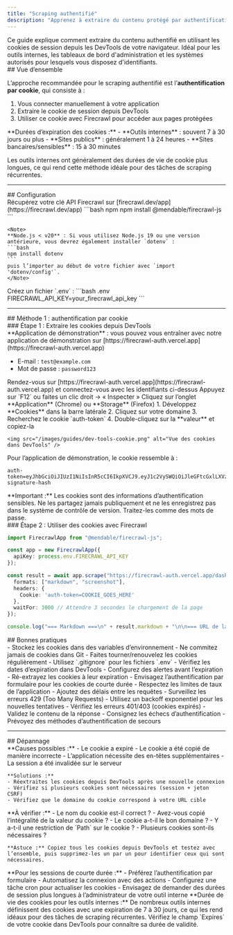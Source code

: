 ```yaml
---
title: "Scraping authentifié"
description: "Apprenez à extraire du contenu protégé par authentification à l'aide de cookies"
---
```


<Info>
Ce guide explique comment extraire du contenu authentifié en utilisant les cookies de session depuis les DevTools de votre navigateur. Idéal pour les outils internes, les tableaux de bord d'administration et les systèmes autorisés pour lesquels vous disposez d'identifiants.
</Info>

<div id="overview">
  ## Vue d’ensemble
</div>

L’approche recommandée pour le scraping authentifié est l’**authentification par cookie**, qui consiste à :

1. Vous connecter manuellement à votre application
2. Extraire le cookie de session depuis DevTools
3. Utiliser ce cookie avec Firecrawl pour accéder aux pages protégées

<Note>
**Durées d’expiration des cookies :**
- **Outils internes** : souvent 7 à 30 jours ou plus
- **Sites publics** : généralement 1 à 24 heures
- **Sites bancaires/sensibles** : 15 à 30 minutes

Les outils internes ont généralement des durées de vie de cookie plus longues, ce qui rend cette méthode idéale pour des tâches de scraping récurrentes.
</Note>

---

<div id="setup">
  ## Configuration
</div>

<Steps>
  <Step title="Obtenir votre clé API">
    Récupérez votre clé API Firecrawl sur [firecrawl.dev/app](https://firecrawl.dev/app)
  </Step>

  <Step title="Installer les dépendances">
    ```bash npm
    npm install @mendable/firecrawl-js
    ```

    <Note>
    **Node.js < v20** : Si vous utilisez Node.js 19 ou une version antérieure, vous devrez également installer `dotenv` :
    ```bash
    npm install dotenv
    ```
    puis l’importer au début de votre fichier avec `import 'dotenv/config'`.
    </Note>
  </Step>

  <Step title="Configurer l’environnement">
    Créez un fichier `.env` :
    ```bash .env
    FIRECRAWL_API_KEY=your_firecrawl_api_key
    ```
  </Step>
</Steps>

---

<div id="method-1-cookie-based-authentication">
  ## Méthode 1 : authentification par cookie
</div>

<div id="step-1-extract-cookies-from-devtools">
  ### Étape 1 : Extraire les cookies depuis DevTools
</div>

<Note>
  **Application de démonstration** : vous pouvez vous entraîner avec notre application de démonstration sur [https://firecrawl-auth.vercel.app](https://firecrawl-auth.vercel.app)

  * E-mail : `test@example.com`
  * Mot de passe : `password123`
</Note>

<Steps>
  <Step title="Se connecter à votre application">
    Rendez-vous sur [https://firecrawl-auth.vercel.app](https://firecrawl-auth.vercel.app) et connectez-vous avec les identifiants ci-dessus
  </Step>

  <Step title="Ouvrir DevTools">
    Appuyez sur `F12` ou faites un clic droit → « Inspecter »
  </Step>

  <Step title="Accéder à l’onglet Application">
    Cliquez sur l’onglet **Application** (Chrome) ou **Storage** (Firefox)
  </Step>

  <Step title="Trouver et copier le cookie">
    1. Développez **Cookies** dans la barre latérale
    2. Cliquez sur votre domaine
    3. Recherchez le cookie `auth-token`
    4. Double-cliquez sur la **valeur** et copiez-la

    <img src="/images/guides/dev-tools-cookie.png" alt="Vue des cookies dans DevTools" />
  </Step>
</Steps>

Pour l’application de démonstration, le cookie ressemble à :

```
auth-token=eyJhbGciOiJIUzI1NiIsInR5cCI6IkpXVCJ9.eyJ1c2VySWQiOiJleGFtcGxlLXVzZXItaWQiLCJlbWFpbCI6InRlc3RAZXhhbXBsZS5jb20ifQ.example-signature-hash
```

<Warning>
  **Important :** Les cookies sont des informations d’authentification sensibles. Ne les partagez jamais publiquement et ne les enregistrez pas dans le système de contrôle de version. Traitez-les comme des mots de passe.
</Warning>


<div id="step-2-use-cookies-with-firecrawl">
  ### Étape 2 : Utiliser des cookies avec Firecrawl
</div>

```typescript
import FirecrawlApp from "@mendable/firecrawl-js";

const app = new FirecrawlApp({
  apiKey: process.env.FIRECRAWL_API_KEY
});

const result = await app.scrape("https://firecrawl-auth.vercel.app/dashboard", {
  formats: ["markdown", "screenshot"],
  headers: {
    Cookie: 'auth-token=COOKIE_GOES_HERE'
  },
  waitFor: 3000 // Attendre 3 secondes le chargement de la page
});

console.log("=== Markdown ===\n" + result.markdown + "\n\n=== URL de la capture d'écran ===\n" + result.screenshot);
```


<div id="best-practices">
  ## Bonnes pratiques
</div>

<CardGroup cols={2}>
  <Card title="Sécurité des cookies" icon="lock">
    - Stockez les cookies dans des variables d’environnement
    - Ne commitez jamais de cookies dans Git
    - Faites tourner/renouvelez les cookies régulièrement
    - Utilisez `.gitignore` pour les fichiers `.env`
  </Card>

  <Card title="Expiration des cookies" icon="clock">
    - Vérifiez les dates d’expiration dans DevTools
    - Configurez des alertes avant l’expiration
    - Ré-extrayez les cookies à leur expiration
    - Envisagez l’authentification par formulaire pour les cookies de courte durée
  </Card>

  <Card title="Limitation de débit" icon="gauge">
    - Respectez les limites de taux de l’application
    - Ajoutez des délais entre les requêtes
    - Surveillez les erreurs 429 (Too Many Requests)
    - Utilisez un backoff exponentiel pour les nouvelles tentatives
  </Card>

  <Card title="Gestion des erreurs" icon="shield">
    - Vérifiez les erreurs 401/403 (cookies expirés)
    - Validez le contenu de la réponse
    - Consignez les échecs d’authentification
    - Prévoyez des méthodes d’authentification de secours
  </Card>
</CardGroup>

---

<div id="troubleshooting">
  ## Dépannage
</div>

<AccordionGroup>
  <Accordion title="Erreurs 401 Unauthorized" icon="ban">
    **Causes possibles :**
    - Le cookie a expiré
    - Le cookie a été copié de manière incorrecte
    - L’application nécessite des en-têtes supplémentaires
    - La session a été invalidée sur le serveur

    **Solutions :**
    - Réextraites les cookies depuis DevTools après une nouvelle connexion
    - Vérifiez si plusieurs cookies sont nécessaires (session + jeton CSRF)
    - Vérifiez que le domaine du cookie correspond à votre URL cible
  </Accordion>

  <Accordion title="Le cookie ne fonctionne pas" icon="cookie-bite">
    **À vérifier :**
    - Le nom du cookie est-il correct ?
    - Avez-vous copié l’intégralité de la valeur du cookie ?
    - Le cookie a-t-il le bon domaine ?
    - Y a-t-il une restriction de `Path` sur le cookie ?
    - Plusieurs cookies sont-ils nécessaires ?

    **Astuce :** Copiez tous les cookies depuis DevTools et testez avec l’ensemble, puis supprimez-les un par un pour identifier ceux qui sont nécessaires.
  </Accordion>

  <Accordion title="La session expire trop rapidement" icon="hourglass">
    **Pour les sessions de courte durée :**
    - Préférez l’authentification par formulaire
    - Automatisez la connexion avec des actions
    - Configurez une tâche cron pour actualiser les cookies
    - Envisagez de demander des durées de session plus longues à l’administrateur de votre outil interne
  </Accordion>
</AccordionGroup>

<Note>
**Durée de vie des cookies pour les outils internes :** De nombreux outils internes définissent des cookies avec une expiration de 7 à 30 jours, ce qui les rend idéaux pour des tâches de scraping récurrentes. Vérifiez le champ `Expires` de votre cookie dans DevTools pour connaître sa durée de validité.
</Note>
